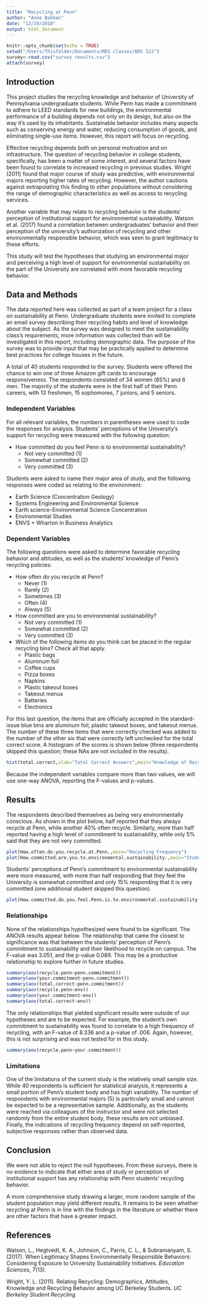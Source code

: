 ```yaml
---
title: "Recycling at Penn"
author: "Anne Bakken"
date: "12/19/2018"
output: html_document
---
```


```r
knitr::opts_chunk$set(echo = TRUE)
setwd("/Users/Thisfolder/Documents/MES classes/BDS 522")
survey<-read.csv("survey results.csv")
attach(survey)
```

## Introduction



This project studies the recycling knowledge and behavior of University of Pennsylvania undergraduate students. While Penn has made a commitment to adhere to LEED standards for new buildings, the environmental performance of a building depends not only on its design, but also on the way it’s used by its inhabitants. Sustainable behavior includes many aspects such as conserving energy and water, reducing consumption of goods, and eliminating single-use items. However, this report will focus on recycling. 

Effective recycling depends both on personal motivation and on infrastructure. The question of recycling behavior in college students, specifically, has been a matter of some interest, and several factors have been found to correlate to increased recycling in previous studies. Wright (2011) found that major course of study was predictive, with environmental majors reporting higher rates of recycling. However, the author cautions against extrapolating this finding to other populations without considering the range of demographic characteristics as well as access to recycling services.

Another variable that may relate to recycling behavior is the students’ perception of institutional support for environmental sustainability. Watson et al. (2017) found a correlation between undergraduates’ behavior and their perception of the university’s authorization of recycling and other environmentally responsible behavior, which was seen to grant legitimacy to these efforts. 

This study will test the hypotheses that studying an environmental major and perceiving a high level of support for environmental sustainability on the part of the University are correlated with more favorable recycling behavior.

## Data and Methods

The data reported here was collected as part of a team project for a class on sustainability at Penn. Undergraduate students were invited to complete an email survey describing their recycling habits and level of knowledge about the subject. As the survey was designed to meet the sustainability class’s requirements, more information was collected than will be investigated in this report, including demographic data. The purpose of the survey was to provide input that may be practically applied to determine best practices for college houses in the future. 

A total of 40 students responded to the survey. Students were offered the chance to win one of three Amazon gift cards to encourage responsiveness. The respondents consisted of 34 women (85%) and 6 men. The majority of the students were in the first half of their Penn careers, with 13 freshmen, 15 sophomores, 7 juniors, and 5 seniors. 

### Independent Variables

For all relevant variables, the numbers in parentheses were used to code the responses for analysis. Students’ perceptions of the University’s support for recycling were measured with the following question:

* How committed do you feel Penn is to environmental sustainability?
    + Not very committed (1)
    + Somewhat committed (2)
    +	Very committed (3)
    
Students were asked to name their major area of study, and the following responses were coded as relating to the environment: 

*	Earth Science (Concentration Geology)
*	Systems Engineering and Environmental Science
*	Earth science-Environmental Science Concentration
*	Environmental Studies
*	ENVS + Wharton in Business Analytics

### Dependent Variables
The following questions were asked to determine favorable recycling behavior and attitudes, as well as the students’ knowledge of Penn’s recycling policies:

*	How often do you recycle at Penn? 
    +	Never (1)
    +	Rarely (2)
    +	Sometimes (3)
    +	Often (4)
    +	Always (5)

*	How committed are you to environmental sustainability? 
    +	Not very committed (1)
    +	Somewhat committed (2)
    +	Very committed (3)

*	Which of the following items do you think can be placed in the regular recycling bins? Check all that apply.
    +	Plastic bags
    +	Aluminum foil
    +	Coffee cups
    +	Pizza boxes
    +	Napkins
    +	Plastic takeout boxes
    +	Takeout menus
    +	Batteries
    +	Electronics

For this last question, the items that are officially accepted in the standard-issue blue bins are aluminum foil, plastic takeout boxes, and takeout menus. The number of these three items that were correctly checked was added to the number of the other six that were correctly left unchecked for the total correct score. A histogram of the scores is shown below (three respondents skipped this question; these NAs are not included in the results).

```r
hist(total.correct,xlab="Total Correct Answers",main="Knowledge of Recycling Procedures")
```

Because the independent variables compare more than two values, we will use one-way ANOVA, reporting the F-values and p-values.

## Results

The respondents described themselves as being very environmentally conscious. As shown in the plot below, half reported that they always recycle at Penn, while another 40% often recycle. Similarly, more than half reported having a high level of commitment to sustainability, while only 5% said that they are not very committed.

```r
plot(How.often.do.you.recycle.at.Penn.,main="Recycling Frequency")
plot(How.committed.are.you.to.environmental.sustainability.,main="Students' Commitment to Sustainability")
```

Students’ perceptions of Penn’s commitment to environmental sustainability were more measured, with more than half responding that they feel the University is somewhat committed and only 15% responding that it is very committed (one additional student skipped this question). 

```r
plot(How.committed.do.you.feel.Penn.is.to.environmental.sustainability.,main="Penn's Commitment to Sustainability")
```

### Relationships

None of the relationships hypothesized were found to be significant. The ANOVA results appear below. The relationship that came the closest to significance was that between the students’ perception of Penn’s commitment to sustainability and their likelihood to recycle on campus. The F-value was 3.051, and the p-value 0.089. This may be a productive relationship to explore further in future studies.

```r
summary(aov(recycle.penn~penn.commitment))
summary(aov(your.commitment~penn.commitment))
summary(aov(total.correct~penn.commitment))
summary(aov(recycle.penn~env))
summary(aov(your.commitment~env))
summary(aov(total.correct~env))
```

The only relationships that yielded significant results were outside of our hypotheses and are to be expected. For example, the student’s own commitment to sustainability was found to correlate to a high frequency of recycling, with an F-value of 8.336 and a p-value of .006. Again, however, this is not surprising and was not tested for in this study.

```r
summary(aov(recycle.penn~your.commitment))
```

### Limitations

One of the limitations of the current study is the relatively small sample size. While 40 respondents is sufficient for statistical analysis, it represents a small portion of Penn’s student body and has high variability. The number of respondents with environmental majors (5) is particularly small and cannot be expected to be a representative sample. Additionally, as the students were reached via colleagues of the instructor and were not selected randomly from the entire student body, these results are not unbiased. Finally, the indications of recycling frequency depend on self-reported, subjective responses rather than observed data.

## Conclusion

We were not able to reject the null hypotheses. From these surveys, there is no evidence to indicate that either area of study or perception of institutional support has any relationship with Penn students’ recycling behavior.

A more comprehensive study drawing a larger, more random sample of the student population may yield different results. It remains to be seen whether recycling at Penn is in line with the findings in the literature or whether there are other factors that have a greater impact. 

## References

Watson, L., Hegtvedt, K. A., Johnson, C., Parris, C. L., & Subramanyam, S. (2017). When Legitimacy Shapes Environmentally Responsible Behaviors: Considering Exposure to University Sustainability Initiatives. *Education Sciences*, 7(13).

Wright, Y. L. (2011). Relating Recycling: Demographics, Attitudes, Knowledge and Recycling Behavior among UC Berkeley Students. *UC Berkeley Student Recycling.*
